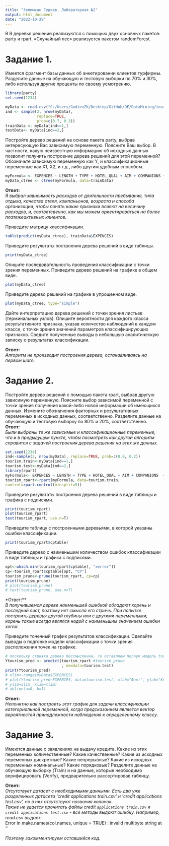 ```yaml
---
title: "Зелимхан Гудиев. Лабораторная №2"
output: html_document
date: "2022-10-29"
---
```


В R деревья решений реализуются с помощью двух основных пакетов: party и rpart.
«Случайный лес» реализуется пакетом randomForest.

# Задание 1.

Имеется фрагмент базы данных об анкетировании клиентов турфирмы.
Разделите данные на обучающую и тестовую выборки по 70% и 30%, либо используя другие
проценты по своему усмотрению.
```r
library(party)
set.seed(1234)

myData <- read.csv("C:/Users/GudievZK/Desktop/GitHub/DF/DataMining/tourism.csv", stringsAsFactors = TRUE)
ind <- sample(2, nrow(myData),
              replace=TRUE, 
              prob=c(0.7, 0.3))
trainData <- myData[ind==1,]
testData<- myData[ind==2,]
```

Постройте дерево решений на основе пакета party, выбрав интересующую Вас зависимую
переменную. Поясните Ваш выбор. В частности, какую неизвестную информацию об
исходных данных позволит получить построение дерева решений для этой переменной?
Обозначьте зависимую переменную как Y, и классификационные переменные как Х1, Х2, и
т.д., либо другим удобным способом.
```r
myFormula <- EXPENCES ~ LENGTH + TYPE + HOTEL_QUAL + AIM + COMPANIONS + AGE + ORGANIZE
myData_ctree <- ctree(myFormula, data=trainData)
```
**Ответ:**\
*Я выбрал зависимость расходов от длительности пребывания, типа отдыха, качества отеля, компаньонов, возраста и способа организации, чтобы понять какие признаки влияют на величину расходов, и, соответсвенно, как мы можем ориентироваться на более платежеактивных клиентов.*\

Приведите матрицу классификации.
```r
table(predict(myData_ctree), trainData$EXPENCES)
```

Приведите результаты построения дерева решений в виде таблицы.
```r
print(myData_ctree)
```

Опишите последовательность проведения классификации с точки зрения переменных.
Приведите дерево решений на графике в общем виде.
```r
plot(myData_ctree)
```

Приведите дерево решений на графике в упрощенном виде.
```r
plot(myData_ctree, type="simple")
```

Дайте интерпретацию дерева решений с точки зрения листьев (терминальных узлов).
Опишите вероятности для каждого класса результативного признака, указав количество
наблюдений в каждом классе, с точки зрения значений параметров классифицирующих
признаков.
Сведите полученные выводы в небольшую аналитическую записку о результатах
классификации.\

**Ответ:**\
*Алгоритм не производит построения дерева, останавливаясь на первом шаге.* \


# Задание 2.

Постройте дерево решений с помощью пакета rpart, выбрав другую зависимую переменную.
Поясните выбор зависимой переменной с точки зрения получения какой-либо новой
информации об имеющихся данных.
Измените обозначения факторных и результативных переменных в исходных данных,
соответственно.
Разделите данные на обучающую и тестовую выборку по 80% и 20%, соответственно.\
**Ответ:**\
*Были выбраны те же зависимые и классификационные переменные, что и в предыдущем пункте, чтобы посмотреть как другой алгоритм справится с задачей построения дерева решения на этих же данных.*
```r
set.seed(1234)
ind<-sample(2, nrow(myData), replace=TRUE, prob=c(0.8, 0.2))
tourism.train<-myData[ind==1,]
tourism.test<-myData[ind==2,]
library(rpart)
myFormula<- EXPENCES ~ LENGTH + TYPE + HOTEL_QUAL + AIM + COMPANIONS  + ORGANIZE
tourism_rpart<-rpart(myFormula, data=tourism.train,
control=rpart.control(minsplit=5))
```

Приведите результаты построения дерева решений в виде таблицы и графика с подписями.
```r
print(tourism_rpart)
plot(tourism_rpart)
text(tourism_rpart, use.n=T)
```

Приведите таблицу с построенными деревьями, в которой указаны ошибки классификации.
```r
print(tourism_rpart$cptable)
```

Приведите дерево с наименьшим количеством ошибок классификации в виде таблицы и
графика с подписями.
```r
opt<-which.min(tourism_rpart$cptable[, "xerror"])
cp<-tourism_rpart$cptable[opt, "CP"]
tourism_prune<-prune(tourism_rpart, cp=cp)
print(tourism_prune)
# plot(tourism_prune)
# text(tourism_prune, use.n=T)
```
*Ответ:**\
*В получившемся дереве наименьшей ошибкой обладают корень и последний лист, поэтому нет смысла его стричь. При попытке построить деревья другой глубины или с другими переменными, корень также всегда являлся нодой с наименьшим значением ошибки  xerror.*\

Приведите точечный график результатов классификации. Сделайте выводы о подгонке
модели классификации с точки зрения расположения точек на графике.
```r
# поскольку стрижка дерева бессмысленна, то оставляем полную модель tourism_rpart
Ytourism_pred <- predict(tourism_rpart #tourism_prune
                         , newdata=tourism.test)
print(Ytourism_pred)
# xlim<-range(myData$EXPENCES)
# plot(Ytourism_pred~EXPENCES, data=tourism.test, xlab="Факт", ylab="Классификация",
# ylim=xlim, xlim=xlim)
# abline(a=0, b=1)
```
**Ответ:**\
*Непонятно как построить этот график для задачи классификации категориальной переменной, когда предсказанием является вектор вероятностей принадлежности наблюдения к определенному классу.*\

# Задание 3.

Имеются данные о заявлениях на выдачу кредита.
Какие из этих переменных количественные? Какие качественные?
Какие из исходных переменных дискретные? Какие непрерывные?
Какие из исходных переменных номинальные? Какие порядковые?
Разделите данные на обучающую выборку (Train) и на данные, которые необходимо
верифицировать (Verify), предварительно рассортировав таблицу.\

**Ответ:**\
*Отсутствует датасет с необходимыми данными. Есть два уже разделенных датасета 'credit applications train.csv' и 'credit applications test.csv', но в них отсутствуют названия колонок.*\
*Также не удается прочитать файлы credit `applications train.csv` и `credit applications test.csv` - все методы выдают ошибку. Например, read.csv выдает:* \
Error in make.names(col.names, unique = TRUE) : 
  invalid multibyte string at '<c4><e0>' \
  
*Поэтому закомментируем оставшийся код.*

<!-- ```{r} -->
<!-- attach(myData) -->
<!-- forestData<-myData[order(NNSET),] -->
<!-- detach(myData) -->
<!-- ``` -->

<!-- необходимо убрать переменную NNSET (которая содержит коды "train" и "verify") -->
<!-- ```{r} -->
<!-- forestData$NNSET <- NULL -->
<!-- ``` -->

<!-- Разделим данные на две категории. -->
<!-- ```{r} -->
<!-- trainData<-forestData[1:30,] -->
<!-- testData<-forestData[31:60,] -->
<!-- ``` -->

<!-- Постройте модель классификации по алгоритму «Случайный лес», сформировав 100 -->
<!-- деревьев. -->
<!-- ```{r} -->
<!-- library(randomForest) -->
<!-- rf<-randomForest(GROUP~ . , data=trainData, ntree=100, proximity=TRUE) -->
<!-- ``` -->

<!-- Приведите график построения модели. -->
<!-- ```{r} -->
<!-- plot(rf) -->
<!-- ``` -->

<!-- Достаточно ли этого количества деревьев для классификации? Как вы это определили? -->
<!-- На основе скольких деревьев была получена устойчивая модель классификации? -->
<!-- Приведите матрицу классификации для обучающей выборки. -->
<!-- ```{r} -->
<!-- print(rf) -->
<!-- ``` -->

<!-- Каков процент ошибок классификации для отклоненных заявок? -->
<!-- Каков процент ошибок классификации для одобренных заявок? -->
<!-- Приведите классификационные переменные в порядке убывания информативности -->
<!-- (значимости) в виде списка и графика. -->
<!-- ```{r} -->
<!-- importance(rf) -->
<!-- varImpPlot(rf) -->
<!-- ``` -->

<!-- Проведите проверку анкет для верификации (тестовая выборка). -->
<!-- ```{r} -->
<!-- mydataPred<-predict(rf, newdata=testData) -->
<!-- ``` -->

<!-- Приведите матрицу классификации для тестовой выборки. -->
<!-- ```{r} -->
<!-- table(mydataPred, testData$GROUP) -->
<!-- ``` -->

<!-- Приведите график предельных ошибок классификации (Predictions margin) и -->
<!-- интерпретируйте ошибки классификации с точки зрения разницы между количеством -->
<!-- голосов за верную классификацию против максимального количества голосов за другие -->
<!-- варианты. -->
<!-- ```{r} -->
<!-- plot(margin(rf, testData$GROUP)) -->
<!-- ``` -->

<!-- Сохраните построенную модель. -->
<!-- ```{r} -->
<!-- saveRDS(rf, "forest.rds") -->
<!-- ``` -->

<!-- Напишите краткую аналитическую записку, которая содержит общие выводы о качестве -->
<!-- построенной модели и результатах классификации. -->
<!-- Загрузите построенную модель «Случайного леса». -->
<!-- ```{r} -->
<!-- my_model<-readRDS("forest.rds") -->
<!-- ``` -->

<!-- Примените загруженную модель для поступивших новых заявок на выдачу кредита (назовите -->
<!-- таблицу в R, например, newPred) -->
<!-- ```{r} -->
<!-- predict(my_model, newdata=newPred) -->
<!-- ``` -->

<!-- Либо можно сразу записать эти результаты в новую таблицу: -->
<!-- ```{r} -->
<!-- newPred$GROUP<-predict(my_model, newdata=newPred) -->
<!-- ``` -->

<!-- Приведите результаты классификации новых анкет. -->